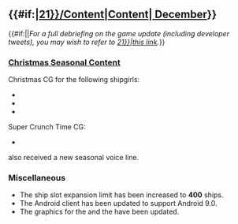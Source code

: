 =={{#if:{{{thread|}}}|[[Partials/Updates/2018_December_{{Ordinal|21}}/Content|Content]]|[[Thread:695812|{{Ordinal|21}} December]]}}==
{{#if:{{{thread|}}}||''For a full debriefing on the game update (including developer tweets), you may wish to refer to 
[[Partials/Updates/2018_December_{{Ordinal|21}}|this link]].''}}
===[[Seasonal/Christmas 2018|Christmas Seasonal Content]]===
{{SeasonalGallery|slideshow=true|Fukae/Christmas|Maestrale/Christmas|Sakawa/Christmas|Akigumo/Super Crunch Time 2018}}
{{new}}Christmas CG for the following shipgirls:
* {{ShipLink|Fukae}}
* {{ShipLink|Maestrale}}
* {{ShipLink|Sakawa}}
{{Updated}} Super Crunch Time CG:
* {{ShipLink|Akigumo}}

{{ShipLink|Maestrale}} also received a new seasonal voice line.
===Miscellaneous===
* The ship slot expansion limit has been increased to '''400''' ships.
* The Android client has been updated to support Android 9.0.
* The graphics for the {{EquipmentLink|Type 97 Torpedo Bomber (931 Air Group)}} and the {{EquipmentLink|Type 97 Torpedo Bomber (931 Air Group/Skilled)}} have been updated.